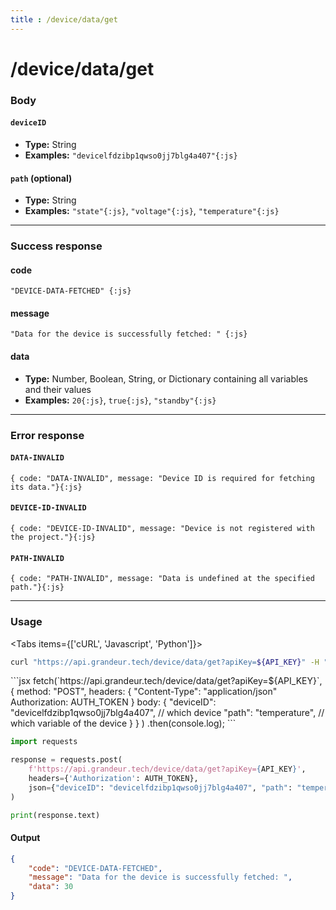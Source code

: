 ```yaml
---
title : /device/data/get
---
```


# /device/data/get

### Body

#### `deviceID`

- **Type:** String
- **Examples:** `"devicelfdzibp1qwso0jj7blg4a407"{:js}`

#### `path` (optional)

- **Type:** String
- **Examples:** `"state"{:js}`, `"voltage"{:js}`, `"temperature"{:js}`

___

### Success response

#### code

`"DEVICE-DATA-FETCHED" {:js}`

#### message

`"Data for the device is successfully fetched: " {:js}`

#### data

- **Type:** Number, Boolean, String, or Dictionary containing all variables and their values
- **Examples:** `20{:js}`, `true{:js}`, `"standby"{:js}`

___

### Error response

#### `DATA-INVALID`

`{ code: "DATA-INVALID", message: "Device ID is required for fetching its data."}{:js}`

#### `DEVICE-ID-INVALID`

`{ code: "DEVICE-ID-INVALID", message: "Device is not registered with the project."}{:js}`

#### `PATH-INVALID`

`{ code: "PATH-INVALID", message: "Data is undefined at the specified path."}{:js}`

___

### Usage

<Tabs items={['cURL', 'Javascript', 'Python']}>
<Tab>

```bash
curl "https://api.grandeur.tech/device/data/get?apiKey=${API_KEY}" -H "Authorization: ${AUTH_TOKEN}" --json '{"deviceID": "devicelfdzibp1qwso0jj7blg4a407", "path": "temperature"}'
```

</Tab>
<Tab>
```jsx
fetch(`https://api.grandeur.tech/device/data/get?apiKey=${API_KEY}`,
    {
        method: "POST",
        headers: {
            "Content-Type": "application/json"
            Authorization: AUTH_TOKEN
        }
        body: {
            "deviceID": "devicelfdzibp1qwso0jj7blg4a407",   // which device
            "path": "temperature",                          // which variable of the device
        }
    }
)
.then(console.log);
```
</Tab>
<Tab>

```py
import requests

response = requests.post(
    f'https://api.grandeur.tech/device/data/get?apiKey={API_KEY}',
    headers={'Authorization': AUTH_TOKEN},
    json={"deviceID": "devicelfdzibp1qwso0jj7blg4a407", "path": "temperature"}
)

print(response.text)
```

</Tab>
</Tabs>

#### Output

```json filename="JSON"
{
    "code": "DEVICE-DATA-FETCHED",
    "message": "Data for the device is successfully fetched: ",
    "data": 30
}
```